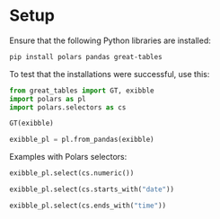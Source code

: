 # Setup

Ensure that the following Python libraries are installed:

```bash
pip install polars pandas great-tables
```

To test that the installations were successful, use this:

```python
from great_tables import GT, exibble
import polars as pl
import polars.selectors as cs
```

```python
GT(exibble)
```

```python
exibble_pl = pl.from_pandas(exibble)
```

Examples with Polars selectors:

```python
exibble_pl.select(cs.numeric())
```

```python
exibble_pl.select(cs.starts_with("date"))
```

```python
exibble_pl.select(cs.ends_with("time"))
```
